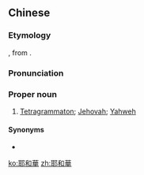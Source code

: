 {{also|耶和华}}
==Chinese==
{{zh-forms|s=耶和华|gloss=-}}

===Etymology===
{{bor|zh|en|Jehovah}}, from {{der|zh|hbo|יהוה}}.

===Pronunciation===
{{zh-pron
|m=Yēhéhuá
|c=je4 wo4 waa4
|h=pfs=Yâ-fò-fà
|mn=Iâ-hô-hoa
|cat=pn
}}

===Proper noun===
{{zh-proper noun}}

# [[Tetragrammaton]]; [[Jehovah]]; [[Yahweh]]

====Synonyms====
* {{zh-l|雅威|Yahweh}}

{{zh-cat|Religion}}

[[ko:耶和華]]
[[zh:耶和華]]